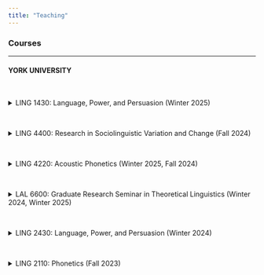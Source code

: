 ```yaml
---
title: "Teaching"
---
```


### Courses

---

#### YORK UNIVERSITY

<br>

<details>
<summary>LING 1430: Language, Power, and Persuasion (Winter
2025)</summary>
<br> This is how you dropdown.
</details>

<br>

<details>
<summary>LING 4400: Research in Sociolinguistic Variation and Change
(Fall 2024)</summary>
<br> This is how you dropdown.
</details>

<br>

<details>
<summary>LING 4220: Acoustic Phonetics (Winter 2025, Fall
2024)</summary>
<br> This is how you dropdown.
</details>

<br>

<details>
<summary>LAL 6600: Graduate Research Seminar in Theoretical Linguistics
(Winter 2024, Winter 2025)</summary>
<br> This is how you dropdown.
</details>

<br>

<details>
<summary>LING 2430: Language, Power, and Persuasion (Winter
2024)</summary>
<br> This is how you dropdown.
</details>

<br>

<details>
<summary>LING 2110: Phonetics (Fall 2023)</summary>
<br> This is how you dropdown.
</details>

<br>
